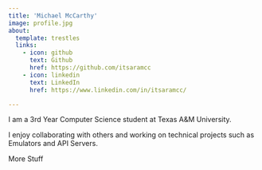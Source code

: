 ```yaml
---
title: 'Michael McCarthy'
image: profile.jpg
about:
  template: trestles
  links:
    - icon: github
      text: Github
      href: https://github.com/itsaramcc
    - icon: linkedin
      text: LinkedIn
      href: https://www.linkedin.com/in/itsaramcc/

---
```


I am a 3rd Year Computer Science student at Texas A&M University.

I enjoy collaborating with others and working on technical projects such as Emulators and API Servers.

More Stuff
